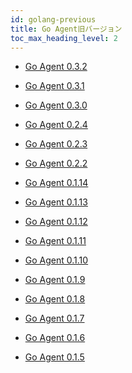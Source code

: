 ```yaml
---
id: golang-previous
title: Go Agent旧バージョン
toc_max_heading_level: 2
---
```


- [Go Agent 0.3.2](golang-0_3_2)

- [Go Agent 0.3.1](golang-0_3_1)

- [Go Agent 0.3.0](golang-0_3_0)

- [Go Agent 0.2.4](golang-0_2_4)

- [Go Agent 0.2.3](golang-0_2_3)

- [Go Agent 0.2.2](golang-0_2_2)

- [Go Agent 0.1.14](golang-0_1_14)

- [Go Agent 0.1.13](golang-0_1_13)

- [Go Agent 0.1.12](golang-0_1_12)

- [Go Agent 0.1.11](golang-0_1_11)

- [Go Agent 0.1.10](golang-0_1_10)

- [Go Agent 0.1.9](golang-0_1_9)

- [Go Agent 0.1.8](golang-0_1_8)

- [Go Agent 0.1.7](golang-0_1_7)

- [Go Agent 0.1.6](golang-0_1_6)

- [Go Agent 0.1.5](golang-0_1_5)
